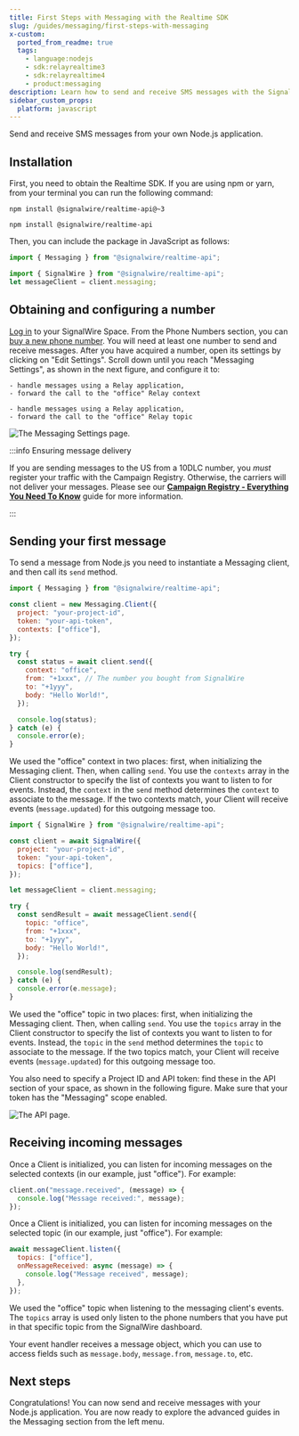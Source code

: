 ```yaml
---
title: First Steps with Messaging with the Realtime SDK
slug: /guides/messaging/first-steps-with-messaging
x-custom:
  ported_from_readme: true
  tags:
    - language:nodejs
    - sdk:relayrealtime3
    - sdk:relayrealtime4
    - product:messaging
description: Learn how to send and receive SMS messages with the SignalWire Realtime SDK.
sidebar_custom_props:
  platform: javascript
---
```


[buy-a-new-phone-number]: /platform/phone-numbers/getting-started/buying-a-phone-number
[campaign-registry-everything-you-need-to-know]: /messaging/get-started/campaign-registry
[log-in]: https://signalwire.com/signin



<LangSwitchMessage />

Send and receive SMS messages from your own Node.js application.

## Installation

First, you need to obtain the Realtime SDK. If you are using npm or yarn, from
your terminal you can run the following command:

<Language groupId="relay_version">
<LangItem value="relayv3">

```shell npm2yarn
npm install @signalwire/realtime-api@~3
```

</LangItem>
<LangItem value="relayv4">

```shell npm2yarn
npm install @signalwire/realtime-api
```

</LangItem>
</Language>

Then, you can include the package in JavaScript as follows:

<Language groupId="relay_version">
<LangItem value="relayv3">

```js
import { Messaging } from "@signalwire/realtime-api";
```

</LangItem>
<LangItem value="relayv4">

```js
import { SignalWire } from "@signalwire/realtime-api";
let messageClient = client.messaging;
```

</LangItem>
</Language>

## Obtaining and configuring a number

[Log in][log-in] to your SignalWire Space.
From the Phone Numbers section, you can
[buy a new phone number][buy-a-new-phone-number].
You will need at least one number to send and receive messages.
After you have acquired a number, open its settings by clicking on "Edit Settings".
Scroll down until you reach "Messaging Settings", as shown in the next figure, and configure it to:

<Language groupId="relay_version">
  <LangItem value="relayv3">

    - handle messages using a Relay application,
    - forward the call to the "office" Relay context

  </LangItem>
  <LangItem value="relayv4">

    - handle messages using a Relay application,
    - forward the call to the "office" Relay topic

  </LangItem>
</Language>

<Frame caption="Number configuration setting for handling Messages.">

![The Messaging Settings page.](@image/dashboard/relay/app-message-handler.webP)

</Frame>


<TopicExplanation />

:::info Ensuring message delivery

If you are sending messages to the US from a 10DLC number, you _must_ register your traffic with the Campaign Registry.
Otherwise, the carriers will not deliver your messages.
Please see our [**Campaign Registry - Everything You Need To Know**][campaign-registry-everything-you-need-to-know]
guide for more information.

:::

## Sending your first message

To send a message from Node.js you need to instantiate a Messaging client, and then call its `send` method.

<Tabs groupId="relay_version" queryString>
<TabItem value="relayv3" label="Relay V3">

```js
import { Messaging } from "@signalwire/realtime-api";

const client = new Messaging.Client({
  project: "your-project-id",
  token: "your-api-token",
  contexts: ["office"],
});

try {
  const status = await client.send({
    context: "office",
    from: "+1xxx", // The number you bought from SignalWire
    to: "+1yyy",
    body: "Hello World!",
  });

  console.log(status);
} catch (e) {
  console.error(e);
}
```

We used the "office" context in two places:
first, when initializing the Messaging client.
Then, when calling `send`.
You use the `contexts` array in the Client constructor to specify the list of contexts you want to listen to for events.
Instead, the `context` in the `send` method determines the `context` to associate to the message.
If the two contexts match, your Client will receive events (`message.updated`) for this outgoing message too.

</TabItem>
<TabItem value="relayv4" label="Relay V4">

```js
import { SignalWire } from "@signalwire/realtime-api";

const client = await SignalWire({
  project: "your-project-id",
  token: "your-api-token",
  topics: ["office"],
});

let messageClient = client.messaging;

try {
  const sendResult = await messageClient.send({
    topic: "office",
    from: "+1xxx",
    to: "+1yyy",
    body: "Hello World!",
  });

  console.log(sendResult);
} catch (e) {
  console.error(e.message);
}
```

We used the "office" topic in two places: first, when initializing the
Messaging client. Then, when calling `send`. You use the `topics` array in the
Client constructor to specify the list of contexts you want to listen to for
events. Instead, the `topic` in the `send` method determines the `topic` to
associate to the message. If the two topics match, your Client will receive
events (`message.updated`) for this outgoing message too.

</TabItem>
</Tabs>

You also need to specify a Project ID and API token: find these in the API
section of your space, as shown in the following figure. Make sure that your
token has the "Messaging" scope enabled.

<Frame caption="You can find your Project ID and Token from the API tab in your SignalWire Space. Make sure your token has the 'Messaging' scope enabled." >

![The API page.](@image/dashboard/credentials/api-credentials.webp)

</Frame>

## Receiving incoming messages

<Language groupId="relay_version">
<LangItem value="relayv3">

Once a Client is initialized, you can listen for incoming messages on the
selected contexts (in our example, just "office"). For example:

```js
client.on("message.received", (message) => {
  console.log("Message received:", message);
});
```

</LangItem>
<LangItem value="relayv4">

Once a Client is initialized, you can listen for incoming messages on the
selected topic (in our example, just "office"). For example:

```js
await messageClient.listen({
  topics: ["office"],
  onMessageReceived: async (message) => {
    console.log("Message received", message);
  },
});
```

We used the "office" topic when listening to the messaging client's events.
The `topics` array is used only listen to the phone numbers that you have
put in that specific topic from the SignalWire dashboard.

</LangItem>
</Language>

Your event handler receives a message object, which you can use to access fields
such as `message.body`, `message.from`, `message.to`, etc.

## Next steps

Congratulations!
You can now send and receive messages with your Node.js application.
You are now ready to explore the advanced guides in the Messaging section from the left menu.
